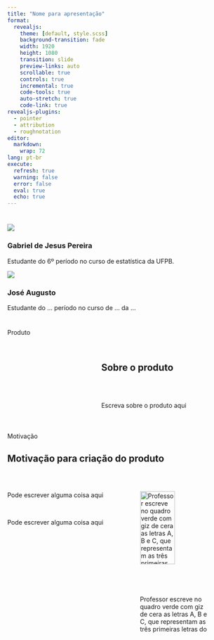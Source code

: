 ```yaml
---
title: "Nome para apresentação"
format: 
  revealjs:
    theme: [default, style.scss]
    background-transition: fade
    width: 1920
    height: 1080
    transition: slide
    preview-links: auto
    scrollable: true
    controls: true
    incremental: true
    code-tools: true
    auto-stretch: true
    code-link: true
revealjs-plugins:
  - pointer
  - attribution
  - roughnotation
editor: 
  markdown: 
    wrap: 72
lang: pt-br
execute:
  refresh: true
  warning: false
  error: false
  eval: true
  echo: true
---
```


# {.r-fit-text}

::: {layout-ncol=2}

::: {layout-nrow=2}
![](https://avatars.githubusercontent.com/u/94493420?v=4){fig-align="center"}

::: {}
### Gabriel de Jesus Pereira

Estudante do 6º período no curso de estatística da UFPB.
:::
:::

::: {layout-nrow=2}
![](https://avatars.githubusercontent.com/u/104443738?v=4){fig-align="center"}

::: {}
### José Augusto

Estudante do ... período no curso de ... da ...
:::
:::

:::

#  {.title}

::: r-fit-text
[Produto]{.flow}
:::

##  {background-image="https://i.pinimg.com/originals/a5/b8/13/a5b813bad7d856d76f8837e5f722ef63.jpg" background-size="contain" background-position="left"}

::: columns
::: {.column width="40%"}
:::

::: {.column width="60%"}
## Sobre o produto {.r-fit-text}

<br> <br>

Escreva sobre o produto aqui
:::
:::

#  {.title}

::: r-fit-text
[Motivação]{.flow}
:::

## Motivação para criação do produto {background-image="https://img.lovepik.com/free-png/20211211/lovepik-writing-man-png-image_401502981_wh1200.png" background-position="center" background-size="contain" background-opacity="0.10"}

<br>

::: columns
::: {.column width="50%"}
Pode escrever alguma coisa aqui

<br>

Pode escrever alguma coisa aqui
:::

::: {.column width="50%"}
![Professor escreve no quadro verde com giz de cera as letras A, B e C, que representam as três primeiras letras do alfabeto.](https://portalwp.s3.amazonaws.com/wp-content/uploads/2020/11/26103352/1494-28-01.png){width="70%" fig-align="center"}
:::
:::
